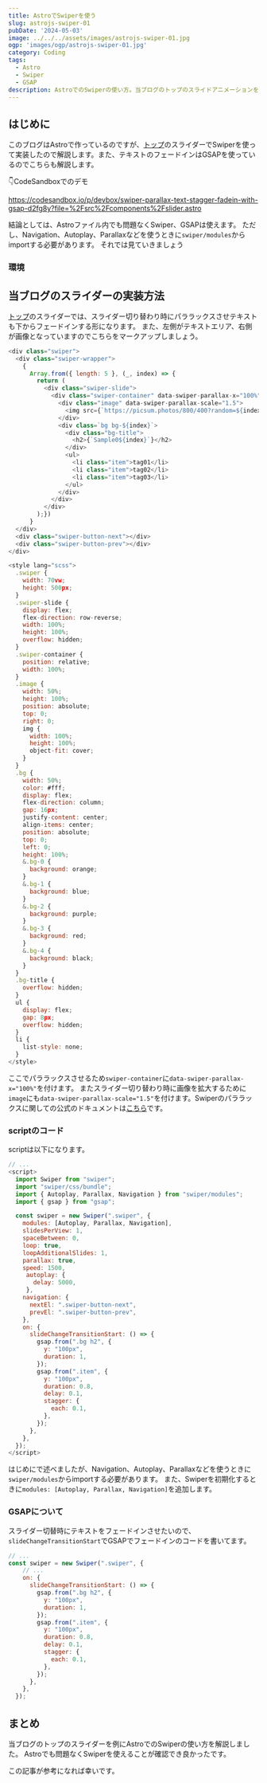 ```yaml
---
title: AstroでSwiperを使う
slug: astrojs-swiper-01
pubDate: '2024-05-03'
image: ../../../assets/images/astrojs-swiper-01.jpg
ogp: 'images/ogp/astrojs-swiper-01.jpg'
category: Coding
tags:
  - Astro
  - Swiper
  - GSAP
description: AstroでのSwiperの使い方。当ブログのトップのスライドアニメーションを解説します。
---
```


## はじめに

このブログはAstroで作っているのですが、[トップ](https://hypb.dev)のスライダーでSwiperを使って実装したので解説します。また、テキストのフェードインはGSAPを使っているのでこちらも解説します。

👇CodeSandboxでのデモ

https://codesandbox.io/p/devbox/swiper-parallax-text-stagger-fadein-with-gsap-d2fg8y?file=%2Fsrc%2Fcomponents%2Fslider.astro

結論としては、Astroファイル内でも問題なくSwiper、GSAPは使えます。
ただし、Navigation、Autoplay、Parallaxなどを使うときに`swiper/modules`からimportする必要があります。
それでは見ていきましょう

### 環境

<Note
  text="<ul>
          <li>Astro: 4.5.15</li>
          <li>Swiper: 11.1.1</li>
          <li>GSAP: 3.12.5</li>
          </ul>"/>

## 当ブログのスライダーの実装方法

[トップ](https://hypb.dev)のスライダーでは、スライダー切り替わり時にパララックスさせテキストも下からフェードインする形になります。
また、左側がテキストエリア、右側が画像となっていますのでこちらをマークアップしましょう。

```js title="slider.astro"
<div class="swiper">
  <div class="swiper-wrapper">
    {
      Array.from({ length: 5 }, (_, index) => {
        return (
          <div class="swiper-slide">
            <div class="swiper-container" data-swiper-parallax-x="100%">
              <div class="image" data-swiper-parallax-scale="1.5">
                <img src={`https://picsum.photos/800/400?random=${index}`} alt="" />
              </div>
              <div class=`bg bg-${index}`>
                <div class="bg-title">
                  <h2>{`Sample0${index}`}</h2>
                </div>
                <ul>
                  <li class="item">tag01</li>
                  <li class="item">tag02</li>
                  <li class="item">tag03</li>
                </ul>
              </div>
            </div>
          </div>
        );})
      }
  </div>
  <div class="swiper-button-next"></div>
  <div class="swiper-button-prev"></div>
</div>

<style lang="scss">
  .swiper {
    width: 70vw;
    height: 500px;
  }
  .swiper-slide {
    display: flex;
    flex-direction: row-reverse;
    width: 100%;
    height: 100%;
    overflow: hidden;
  }
  .swiper-container {
    position: relative;
    width: 100%;
  }
  .image {
    width: 50%;
    height: 100%;
    position: absolute;
    top: 0;
    right: 0;
    img {
      width: 100%;
      height: 100%;
      object-fit: cover;
    }
  }
  .bg {
    width: 50%;
    color: #fff;
    display: flex;
    flex-direction: column;
    gap: 16px;
    justify-content: center;
    align-items: center;
    position: absolute;
    top: 0;
    left: 0;
    height: 100%;
    &.bg-0 {
      background: orange;
    }
    &.bg-1 {
      background: blue;
    }
    &.bg-2 {
      background: purple;
    }
    &.bg-3 {
      background: red;
    }
    &.bg-4 {
      background: black;
    }
  }
  .bg-title {
    overflow: hidden;
  }
  ul {
    display: flex;
    gap: 8px;
    overflow: hidden;
  }
  li {
    list-style: none;
  }
</style>
```

ここでパララックスさせるため`swiper-container`に`data-swiper-parallax-x="100%"`を付けます。
またスライダー切り替わり時に画像を拡大するために`image`にも`data-swiper-parallax-scale="1.5"`を付けます。Swiperのパララックスに関しての公式のドキュメントは[こちら](https://swiperjs.com/swiper-api#parallax)です。

### scriptのコード

scriptは以下になります。

```js title="slider.astro"
// ...
<script>
  import Swiper from "swiper";
  import "swiper/css/bundle";
  import { Autoplay, Parallax, Navigation } from "swiper/modules";
  import { gsap } from "gsap";

  const swiper = new Swiper(".swiper", {
    modules: [Autoplay, Parallax, Navigation],
    slidesPerView: 1,
    spaceBetween: 0,
    loop: true,
    loopAdditionalSlides: 1,
    parallax: true,
    speed: 1500,
     autoplay: {
       delay: 5000,
     },
    navigation: {
      nextEl: ".swiper-button-next",
      prevEl: ".swiper-button-prev",
    },
    on: {
      slideChangeTransitionStart: () => {
        gsap.from(".bg h2", {
          y: "100px",
          duration: 1,
        });
        gsap.from(".item", {
          y: "100px",
          duration: 0.8,
          delay: 0.1,
          stagger: {
            each: 0.1,
          },
        });
      },
    },
  });
</script>
```

はじめにで述べましたが、Navigation、Autoplay、Parallaxなどを使うときに`swiper/modules`からimportする必要があります。
また、Swiperを初期化するときに`modules: [Autoplay, Parallax, Navigation]`を追加します。

### GSAPについて

スライダー切替時にテキストをフェードインさせたいので、`slideChangeTransitionStart`でGSAPでフェードインのコードを書いてます。

```js title="slider.astro"
// ...
const swiper = new Swiper(".swiper", {
    // ...
    on: {
      slideChangeTransitionStart: () => {
        gsap.from(".bg h2", {
          y: "100px",
          duration: 1,
        });
        gsap.from(".item", {
          y: "100px",
          duration: 0.8,
          delay: 0.1,
          stagger: {
            each: 0.1,
          },
        });
      },
    },
  });
```

## まとめ

当ブログのトップのスライダーを例にAstroでのSwiperの使い方を解説しました。
Astroでも問題なくSwiperを使えることが確認でき良かったです。

この記事が参考になれば幸いです。